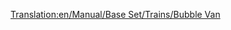[[Translation:en/Manual/Base Set/Trains/Bubble Van]]
{{nl/Wagons|Naam=Bellenwagon
|Afbeelding=[[File:en/Bubblevan.png]]
|NormaalKosten=£1,113 ($2,226)
|NormaalGewicht=21 / 22 t
|NormaalCapaciteit=20 bellen
|MonoKosten="
|MonoGewicht="
|MonoCapaciteit=25 bellen
|MagKosten="
|MagGewicht="
|MagCapaciteit=27 bellen
|Omschrijving=Een kooi-achtige wagon die gebruikt wordt voor het transporteren van bellen in speelgoedland. Hoe de bellen geladen of gelost worden zonder deze bellen te laten ontploffen is tot op heden onbekend.
}}